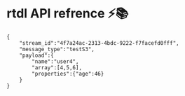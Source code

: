 # rtdl API refrence ⚡️📚

```
{
    "stream_id":"4f7a24ac-2313-4bdc-9222-f7facefd0fff",
    "message_type":"testS3",
    "payload":{
        "name":"user4",
        "array":[4,5,6],
        "properties":{"age":46}
    }
}
```
